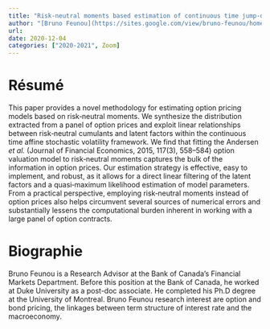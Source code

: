 ```yaml
---
title: "Risk-neutral moments based estimation of continuous time jump-diffusion models"
author: "[Bruno Feunou](https://sites.google.com/view/bruno-feunou/home)"
url: 
date: 2020-12-04
categories: ["2020-2021", Zoom]
---
```


# Résumé

This paper provides a novel methodology for estimating option pricing models based on risk‐neutral moments. We synthesize the distribution extracted from a panel of option prices and exploit linear relationships between risk‐neutral cumulants and latent factors within the continuous time affine stochastic volatility framework. We find that fitting the Andersen *et al.* (Journal of Financial Economics, 2015, 117(3), 558–584) option valuation model to risk‐neutral moments captures the bulk of the information in option prices. Our estimation strategy is effective, easy to implement, and robust, as it allows for a direct linear filtering of the latent factors and a quasi‐maximum likelihood estimation of model parameters. From a practical perspective, employing risk‐neutral moments instead of option prices also helps circumvent several sources of numerical errors and substantially lessens the computational burden inherent in working with a large panel of option contracts.

# Biographie

Bruno Feunou is a Research Advisor at the Bank of Canada’s Financial Markets Department. Before this position at the Bank of Canada, he worked at Duke University as a post-doc associate. He completed his Ph.D degree at the University of Montreal. Bruno Feunou research interest are option and bond pricing, the linkages between term structure of interest rate and the macroeconomy.
